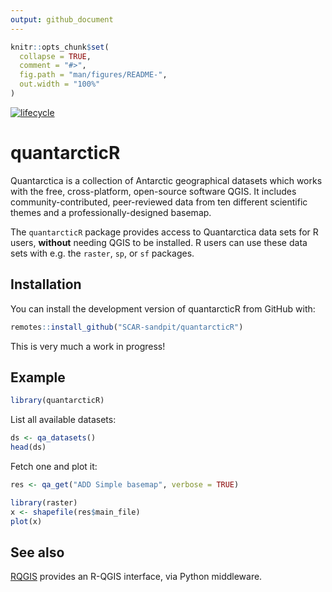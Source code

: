 ```yaml
---
output: github_document
---
```


<!-- README.md is generated from README.Rmd. Please edit that file -->

```r
knitr::opts_chunk$set(
  collapse = TRUE,
  comment = "#>",
  fig.path = "man/figures/README-",
  out.width = "100%"
)
```

[![lifecycle](https://img.shields.io/badge/lifecycle-experimental-orange.svg)](https://www.tidyverse.org/lifecycle/#experimental)

# quantarcticR

Quantarctica is a collection of Antarctic geographical datasets which works with the free, cross-platform, open-source software QGIS. It includes community-contributed, peer-reviewed data from ten different scientific themes and a professionally-designed basemap.

The `quantarcticR` package provides access to Quantarctica data sets for R users, **without** needing QGIS to be installed. R users can use these data sets with e.g. the `raster`, `sp`, or `sf` packages.

## Installation

You can install the development version of quantarcticR from GitHub with:

```r
remotes::install_github("SCAR-sandpit/quantarcticR")
```

This is very much a work in progress!

## Example

```r
library(quantarcticR)
```


List all available datasets:

```r
ds <- qa_datasets()
head(ds)
```

Fetch one and plot it:

```r
res <- qa_get("ADD Simple basemap", verbose = TRUE)

library(raster)
x <- shapefile(res$main_file)
plot(x)
```

## See also

[RQGIS](https://cran.r-project.org/package=RQGIS) provides an R-QGIS interface, via Python middleware.
